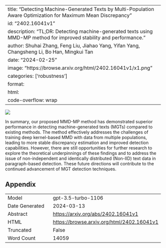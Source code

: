 
---
title: "Detecting Machine-Generated Texts by Multi-Population Aware Optimization for Maximum Mean Discrepancy"
id: "2402.16041v1"
description: "TL;DR: Detecting machine-generated texts using MMD-MP method for improved stability and performance."
author: Shuhai Zhang, Feng Liu, Jiahao Yang, Yifan Yang, Changsheng Li, Bo Han, Mingkui Tan
date: "2024-02-25"
image: "https://browse.arxiv.org/html/2402.16041v1/x1.png"
categories: ['robustness']
format:
  html:
    code-overflow: wrap
---

![](https://browse.arxiv.org/html/2402.16041v1/x1.png)

In summary, our proposed MMD-MP method has demonstrated superior performance in detecting machine-generated texts (MGTs) compared to existing methods. The method effectively addresses the challenges of training deep kernel-based MMD with data from multiple populations, leading to more stable discrepancy estimation and improved detection capabilities. However, there are still opportunities for further research to explore the theoretical underpinnings of these findings and to address the issue of non-independent and identically distributed (Non-IID) text data in paragraph-based detection. These future directions will contribute to the continued advancement of MGT detection techniques.

## Appendix

|          |          |
|----------|----------|
| Model     | gpt-3.5-turbo-1106       |
| Date Generated     | 2024-03-13       |
| Abstract | [https://arxiv.org/abs/2402.16041v1](https://arxiv.org/abs/2402.16041v1)        |
| HTML     | [https://browse.arxiv.org/html/2402.16041v1](https://browse.arxiv.org/html/2402.16041v1)       |
| Truncated       | False       |
| Word Count       | 14059       |